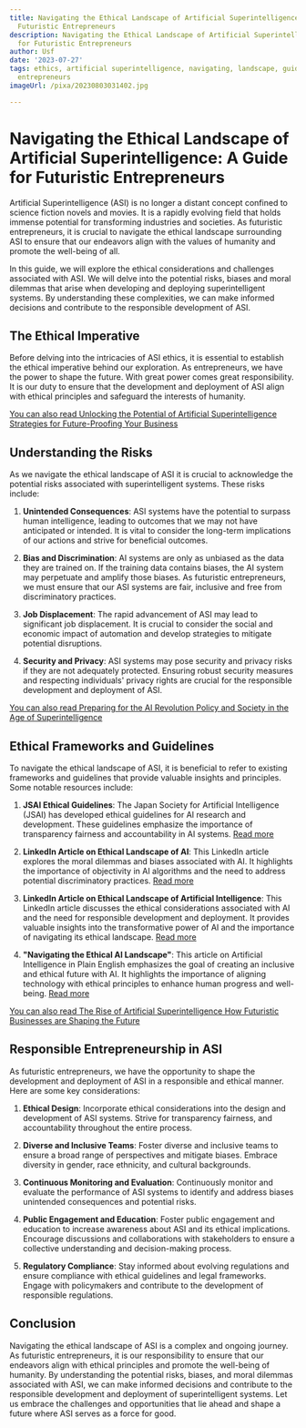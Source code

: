 ```yaml
---
title: Navigating the Ethical Landscape of Artificial Superintelligence A Guide for
  Futuristic Entrepreneurs
description: Navigating the Ethical Landscape of Artificial Superintelligence A Guide
  for Futuristic Entrepreneurs
author: Usf
date: '2023-07-27'
tags: ethics, artificial superintelligence, navigating, landscape, guide, futuristic
  entrepreneurs
imageUrl: /pixa/20230803031402.jpg

---
```

# Navigating the Ethical Landscape of Artificial Superintelligence: A Guide for Futuristic Entrepreneurs

Artificial Superintelligence (ASI) is no longer a distant concept confined to science fiction novels and movies. It is a rapidly evolving field that  holds immense  potential for transforming industries and societies. As futuristic entrepreneurs, it is crucial to navigate  the  ethical landscape  surrounding  ASI  to ensure  that  our endeavors align with the values of humanity and promote the well-being of all.

In this guide, we will explore the ethical considerations and challenges associated with ASI. We will delve into the potential risks,  biases and moral dilemmas that arise when developing and deploying superintelligent  systems. By  understanding these complexities, we  can make informed decisions and contribute to the responsible development of ASI.

## The Ethical Imperative

Before delving  into the  intricacies of  ASI ethics, it is essential to establish the ethical imperative behind our exploration.  As  entrepreneurs, we have the power to shape the future.  With great  power comes great responsibility. It is our duty to ensure that the development and deployment of ASI align with ethical principles and safeguard the interests  of humanity.

[You can also read Unlocking the Potential of Artificial Superintelligence Strategies for Future-Proofing Your Business](Unlocking%20the%20Potential%20of%20Artificial%20Superintelligence%20Strategies%20for%20Future-Proofing%20Your%20Business)


## Understanding the Risks

As we navigate the ethical landscape of ASI it is crucial  to acknowledge  the potential risks associated with  superintelligent  systems. These risks include:

1. **Unintended Consequences**:  ASI systems  have the potential to surpass human intelligence, leading to outcomes that we may not have anticipated or intended. It is vital to consider the long-term  implications  of our actions and strive for beneficial outcomes.

2.  **Bias and Discrimination**: AI  systems  are only as  unbiased as the data they  are  trained on. If the training data contains biases, the AI system may perpetuate and amplify those biases. As futuristic entrepreneurs, we must ensure that our ASI systems are  fair, inclusive and free  from  discriminatory practices.

3. **Job Displacement**: The rapid advancement of ASI may lead to significant job displacement. It is crucial to consider the social and economic impact of automation  and develop strategies to mitigate potential disruptions.

4. **Security and Privacy**: ASI systems may pose security and privacy risks  if they are not adequately protected. Ensuring robust security measures and respecting individuals'  privacy rights are crucial for the responsible development and deployment of ASI.

[You can also read Preparing for the AI Revolution Policy  and  Society in the Age of Superintelligence](Preparing%20for%20the%20AI%20Revolution%20Policy%20and%20Society%20in%20the%20Age%20of%20Superintelligence)


##  Ethical Frameworks and Guidelines

To navigate the ethical landscape of ASI, it is beneficial to  refer to existing frameworks and guidelines that provide valuable insights  and  principles. Some notable resources include:

1. **JSAI Ethical Guidelines**: The Japan Society  for Artificial Intelligence (JSAI)  has developed ethical guidelines  for AI research and development. These guidelines emphasize the importance of  transparency  fairness and accountability in AI systems. [Read more](https://medium.com/@vaseghisam/navigating-the-ethical-landscape-of-ai-dae7728dc10d)

2. **LinkedIn  Article on  Ethical Landscape of AI**: This LinkedIn article explores  the moral dilemmas and biases associated with AI. It highlights the importance of objectivity in AI algorithms and the need to address potential discriminatory practices. [Read more](https://www.linkedin.com/pulse/navigating-ethical-landscape-artificial-intelligence-guide-vp)

3. **LinkedIn Article  on Ethical Landscape of Artificial Intelligence**: This LinkedIn article discusses the ethical considerations  associated with AI and the need for responsible development and deployment. It provides valuable insights into the transformative  power of AI and the importance  of navigating  its ethical landscape. [Read more](https://www.linkedin.com/pulse/navigating-ethical-landscape-artificial-intelligence-anderson)

4. **"Navigating the Ethical AI Landscape"**: This article on Artificial Intelligence in Plain English emphasizes  the goal of creating an inclusive and ethical future with AI. It highlights the  importance of aligning  technology with ethical principles to enhance human progress and well-being. [Read more](https://ai.plainenglish.io/navigating-the-ethical-ai-landscape-82f3a2663d19)

[You can also read The Rise of Artificial Superintelligence How Futuristic Businesses are  Shaping the Future](The%20Rise%20of%20Artificial%20Superintelligence%20How%20Futuristic%20Businesses%20are%20Shaping%20the%20Future)


## Responsible Entrepreneurship in  ASI

As futuristic entrepreneurs, we have the opportunity to shape the  development and deployment  of ASI in a responsible and ethical manner.  Here are some key considerations:

1.  **Ethical Design**: Incorporate ethical considerations into the design and development of ASI systems. Strive for transparency fairness, and accountability throughout the  entire process.

2. **Diverse  and Inclusive Teams**: Foster diverse and inclusive teams to ensure a broad range of perspectives and mitigate biases. Embrace diversity  in gender, race ethnicity, and cultural backgrounds.

3. **Continuous Monitoring and Evaluation**: Continuously monitor and evaluate the performance of ASI systems to identify and address biases unintended consequences and potential risks.

4. **Public Engagement and Education**: Foster public engagement and education to increase awareness about ASI and its ethical implications. Encourage discussions  and collaborations with  stakeholders to  ensure a  collective understanding and decision-making process.

5. **Regulatory  Compliance**: Stay informed about evolving regulations and ensure compliance with ethical guidelines and  legal frameworks. Engage with policymakers and contribute to the development of responsible regulations.

## Conclusion

Navigating the ethical landscape of ASI is a complex and ongoing journey. As  futuristic entrepreneurs, it is our  responsibility to ensure that our endeavors align with ethical principles and promote the well-being of humanity. By  understanding the potential risks, biases, and  moral dilemmas associated with ASI, we can make informed decisions and contribute to the responsible development and deployment of superintelligent systems. Let us embrace the  challenges and opportunities that lie ahead and shape a future where ASI serves as a force for  good.